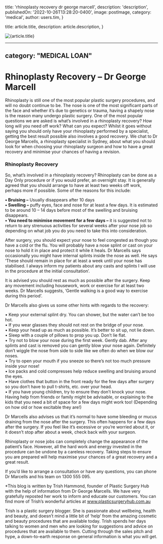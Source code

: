 
  title: 'rhinoplasty recovery dr george marcell',
  description: 'description',
  publishedOn: '2022-10-26T13:28:20-0400',
  image: postImage,
  category: 'medical',
  author: users.tim,
}

  title: article.title,
  description: article.description,
}


<Image src={postImage} alt={article.title} />

---
category: "MEDICAL LOAN"
---

# Rhinoplasty Recovery – Dr George Marcell

Rhinoplasty is still one of the most popular plastic surgery procedures, and will no doubt continue to be. The nose is one of the most significant parts of the face and whether it’s due to genetics or trauma, having a shapely nose is the reason many undergo plastic surgery. One of the most popular questions we are asked is what’s involved in a rhinoplasty recovery? How long will you need off work? What can you expect? Whilst it goes without saying you should only have your rhinoplasty performed by a specialist, getting the best result possible also involves a good recovery. We chat to Dr George Marcells, a rhinoplasty specialist in Sydney, about what you should look for when choosing your rhinoplasty surgeon and how to have a great recovery and minimise your chances of having a revision.

### Rhinoplasty Recovery

So, what’s involved in a rhinoplasty recovery? Rhinoplasty can be done as a Day Only procedure or if you would prefer, an overnight stay. It is generally agreed that you should arrange to have at least two weeks off work, perhaps more if possible. Some of the reasons for this include:

**• Bruising –** Usually disappears after 10 days  
**• Swelling –** puffy eyes, face and nose for at least a few days. It is estimated to be around 10 – 14 days before most of the swelling and bruising disappears.  
**• You need to minimise movement for a few days –** it is suggested not to return to any strenuous activities for several weeks after your nose job so depending on what job you do you need to take this into consideration.

After surgery, you should expect your nose to feel congested as though you have a cold or the flu. You will probably have a nose splint or cast on your nose to hold it in place and protect it while it heals. Dr Marcells says occasionally you might have internal splints inside the nose as well. He says ‘These should remain in place for at least a week until your nose has stabilised. I always inform my patients about any casts and splints I will use in the procedure at the initial consultation’.

It is advised you should rest as much as possible after the surgery. Keep any movement including housework, work or exercise for at least two weeks. Dr Marcells suggests, ‘Gentle walking is a good way to exercise during this period’.

Dr Marcells also gives us some other hints with regards to the recovery:

• Keep your external splint dry. You can shower, but the water can’t be too hot.  
• If you wear glasses they should not rest on the bridge of your nose.  
• Keep your head up as much as possible. It’s better to sit up, not lie down.  
• Sleep with a couple of pillows to prop you up. Don’t lie flat.  
• Try not to blow your nose during the first week. Gently dab. After any splints and cast is removed you can gently blow your nose again. Definitely don’t wiggle the nose from side to side like we often do when we blow our noses.  
• Try to open your mouth if you sneeze so there’s not too much pressure inside your nose!  
• Ice packs and cold compresses help reduce swelling and bruising around the eyes.  
• Have clothes that button in the front ready for the few days after surgery so you don’t have to pull t-shirts, etc. over your head.  
• If you have young children, try to ensure they don’t knock your nose. Having help from friends or family might be advisable, or explaining to the kids that you need a bit of space for a few days might work too! (Depending on how old or how excitable they are!)

Dr Marcells also advises us that it’s normal to have some bleeding or mucus draining from the nose after the surgery. This often happens for a few days after the surgery. If you feel like it’s excessive or you’re worried about it, or it doesn’t stop after about a week, check back with your surgeon.

Rhinoplasty or nose jobs can completely change the appearance of the patient’s face. However, all the hard work and energy invested in the procedure can be undone by a careless recovery. Taking steps to ensure you are prepared will help maximise your chances of a great recovery and a great result.

If you’d like to arrange a consultation or have any questions, you can phone Dr Marcells and his team on 1300 555 095.

\*This blog is written by Trish Hammond, founder of Plastic Surgery Hub with the help of information from Dr George Marcells. We have very gratefully reposted her work to inform and educate our customers. You can find more of Trish’s wonderful articles at www.plasticsurgeryhub.com.au

Trish is a plastic surgery blogger. She is passionate about wellbeing, health and beauty, and doesn’t mind a little bit of ‘help’ from the amazing cosmetic and beauty procedures that are available today. Trish spends her days talking to women and men who are looking for suggestions and advice on procedures that are available to them. Cutting through the sales pitch and hype, a down-to-earth response on general information is what you will get.
